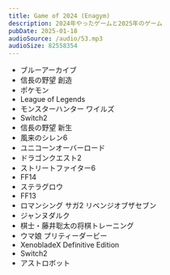 ```yaml
---
title: Game of 2024 (Enagym)
description: 2024年やったゲームと2025年のゲーム
pubDate: 2025-01-18
audioSource: /audio/53.mp3
audioSize: 82558354
---
```


- ブルーアーカイブ
- 信長の野望 創造
- ポケモン
- League of Legends
- モンスターハンター ワイルズ
- Switch2
- 信長の野望 新生
- 風来のシレン6
- ユニコーンオーバーロード
- ドラゴンクエスト2
- ストリートファイター6
- FF14
- ステラグロウ
- FF13
- ロマンシング サガ2 リベンジオブザセブン
- ジャンヌダルク
- 棋士・藤井聡太の将棋トレーニング
- ウマ娘 プリティーダービー
- XenobladeX Definitive Edition
- Switch2
- アストロボット
